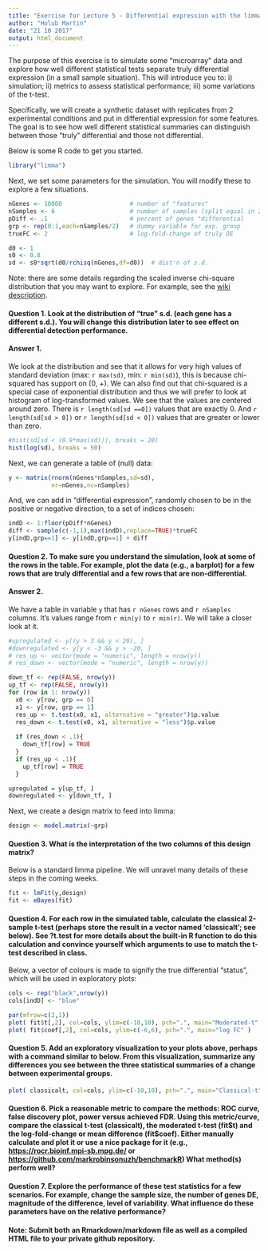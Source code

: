```yaml
---
title: "Exercise for Lecture 5 - Differential expression with the limma package"
author: "Holub Martin"
date: "21 10 2017"
output: html_document
---
```


The purpose of this exercise is to simulate some "microarray" data and explore how well different statistical tests separate truly differential expression (in a small sample situation).  This will introduce you to: i) simulation; ii) metrics to assess statistical performance; iii) some variations of the t-test.

Specifically, we will create a synthetic dataset with replicates from 2 experimental conditions and put in differential expression for some features. The goal is to see how well different statistical summaries can distinguish between those "truly" differential and those not differential.

Below is some R code to get you started.

```r
library("limma")
```

Next, we set some parameters for the simulation.  You will modify these to explore a few situations.

```r
nGenes <- 10000                   # number of "features"
nSamples <- 6                     # number of samples (split equal in 2 groups)
pDiff <- .1                       # percent of genes "differential 
grp <- rep(0:1,each=nSamples/2)   # dummy variable for exp. group
trueFC <- 2                       # log-fold-change of truly DE

d0 <- 1
s0 <- 0.8
sd <- s0*sqrt(d0/rchisq(nGenes,df=d0))  # dist'n of s.d.
```

Note: there are some details regarding the scaled inverse chi-square distribution that you may want to explore.  For example, see the [wiki description](http://en.wikipedia.org/wiki/Scaled_inverse_chi-square_distribution). 

#### Question 1. Look at the distribution of "true" s.d. (each gene has a different s.d.).  You will change this distribution later to see effect on differential detection performance.

#### Answer 1.
We look at the distribution and see that it allows for very high values of standard deviation (max: `r max(sd)`, min: `r min(sd)`), this is because chi-squared has support on (0, +\infty). We can also find out that chi-squared is a special case of exponential distribution and thus we will prefer to look at histogram of log-transformed values. We see that the values are centered around zero. There is `r length(sd[sd ==0])` values that are exactly  0. And `r length(sd[sd > 0])` or `r length(sd[sd < 0])` values that are greater or lower than zero. 

```r
#hist(sd[sd < (0.9*max(sd))], breaks = 20)
hist(log(sd), breaks = 50)
```

Next, we can generate a table of (null) data:

```r
y <- matrix(rnorm(nGenes*nSamples,sd=sd),
            nr=nGenes,nc=nSamples)
```

And, we can add in "differential expression", randomly chosen to be in the positive or negative direction, to a set of indices chosen:

```r
indD <- 1:floor(pDiff*nGenes)
diff <- sample(c(-1,1),max(indD),replace=TRUE)*trueFC
y[indD,grp==1] <- y[indD,grp==1] + diff
```

#### Question 2. To make sure you understand the simulation, look at some of the rows in the table.  For example, plot the data (e.g., a barplot) for a few rows that are truly differential and a few rows that are non-differential.

#### Answer 2.

We have a table in variable `y` that has `r nGenes` rows and `r nSamples` columns. It's values range from `r min(y)` to `r min(r)`. We will take a closer look at it.

```r
#upregulated <- y[(y > 3 && y < 20), ]
#downregulated <- y[y < -3 && y > -20, ]
# res_up <- vector(mode = "numeric", length = nrow(y))
# res_down <- vector(mode = "numeric", length = nrow(y))

down_tf <- rep(FALSE, nrow(y))
up_tf <- rep(FALSE, nrow(y))
for (row in 1: nrow(y))
  x0 <- y[row, grp == 0]
  x1 <- y[row, grp == 1]
  res_up <- t.test(x0, x1, alternative = "greater")$p.value
  res_down <- t.test(x0, x1, alternative = "less")$p.value
  
  if (res_down < .1){
    down_tf[row] = TRUE
  }
  if (res_up < .1){
    up_tf[row] = TRUE
  }
```

```r
upregulated = y[up_tf, ]
downregulated <- y[down_tf, ]
```


Next, we create a design matrix to feed into limma:

```r
design <- model.matrix(~grp)
```

#### Question 3. What is the interpretation of the two columns of this design matrix?

Below is a standard limma pipeline.  We will unravel many details of these steps in the coming weeks.

```r
fit <- lmFit(y,design)
fit <- eBayes(fit)
```

#### Question 4. For each row in the simulated table, calculate the classical 2-sample t-test (perhaps store the result in a vector named 'classicalt'; see below).  See ?t.test for more details about the built-in R function to do this calculation and convince yourself which arguments to use to match the t-test described in class.


Below, a vector of colours is made to signify the true differential "status", which will be used in exploratory plots:

```r
cols <- rep("black",nrow(y))
cols[indD] <- "blue"

par(mfrow=c(2,1))
plot( fit$t[,2], col=cols, ylim=c(-10,10), pch=".", main="Moderated-t" )
plot( fit$coef[,2], col=cols, ylim=c(-6,6), pch=".", main="log FC" )
```


#### Question 5. Add an exploratory visualization to your plots above, perhaps with a command similar to below.  From this visualization, summarize any differences you see between the three statistical summaries of a change between experimental groups.

```r
plot( classicalt, col=cols, ylim=c(-10,10), pch=".", main="Classical-t" )
```


#### Question 6. Pick a reasonable metric to compare the methods: ROC curve, false discovery plot, power versus achieved FDR.  Using this metric/curve, compare the classical t-test (classicalt), the moderated t-test (fit\$t) and the log-fold-change or mean difference (fit\$coef).  Either manually calculate and plot it or use a nice package for it (e.g., [https://rocr.bioinf.mpi-sb.mpg.de/](the ROCR package) or [https://github.com/markrobinsonuzh/benchmarkR](benchmarkR package))  What method(s) perform well?



#### Question 7.  Explore the performance of these test statistics for a few scenarios.  For example, change the sample size, the number of genes DE, magnitude of the difference, level of variability.  What influence do these parameters have on the relative performance? 


#### Note: Submit both an Rmarkdown/markdown file as well as a compiled HTML file to your private github repository.